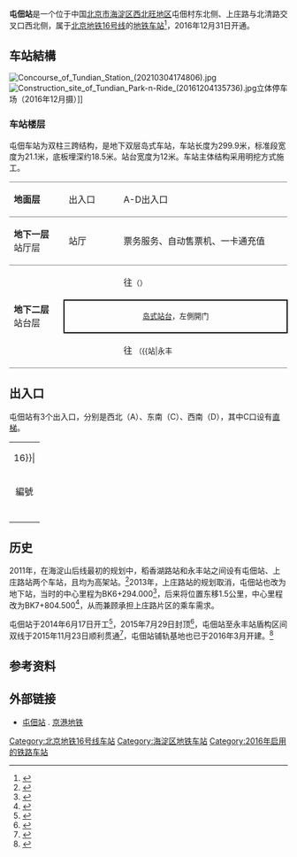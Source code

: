 {{NoteTA
|G1=Railway}}
{{Infobox station
|name = 屯佃
|eng_name = Tundiɑn
|linecolour = {{北京地铁颜色|16}}
|image = Platform of Tundian Station (20210304174516).jpg
|caption = 屯佃站站台
|other_name = 
|country = {{PRC}}
|borough = [[北京市|北京市]][[海淀区|海淀区]][[西北旺地区|西北旺地区]]屯佃村
|address = 北清路、上庄路交叉口
|coordinates = {{coord|40.067275|N|116.209182|E|format=dms|display=inline,title}}
|elevation = 
|operator = [[京港地铁|北京京港地铁有限公司]]
|lines = {{北京地铁线路名|16|SL}}
|distance = 
|platform = 1座[[岛式站台|岛式站台]]
|tracks = 2条
|bus_routes = 
|bus_stands = 
|connections = 公交站：屯佃村
|structure = 地下车站
|hall = 整体式站厅
|depth = 
|levels = 
|interchange = 
|exits = 3个
|elevator = 
|escalator = 2部
|architect = 
|architectural_style = 
|colour = 
|type = 
|status = 运营中
|code = 
|zone = 
|classification = 
|website = 
|built = 
|opened = 2016年12月31日<ref name="bjrb_l16">{{cite news|author=刘冕|url=http://bjrb.bjd.com.cn/html/2016-12/29/content_92726.htm|title=本月31日试运营 16号线沿线15条公交线路调整|publisher=[[北京日报|北京日报]]|date=2016-12-29|accessdate=2016-12-29|deadurl=yes|archiveurl=https://web.archive.org/web/20161229170730/http://bjrb.bjd.com.cn/html/2016-12/29/content_92726.htm|archivedate=2016-12-29}}</ref>
|pass_year = 
|passengers = 
|pass_system = 
|pass_rank = 
|mpassengers = 
|trains = 
|station_hours = 
|hours = 
|first = {{北京地铁线路名|16|S}}
:往{{北京地铁起讫站|16|L}}：06:17
:往{{北京地铁起讫站|16|R}}：05:25
|last = {{北京地铁线路名|16|S}}
:往{{北京地铁起讫站|16|L}}：23:22
:往{{北京地铁起讫站|16|R}}：22:40
|adjacent = {{Adjacent stations|system=北京地铁|line=16|left=稻香湖路|right=永丰|note-left=2.352km|note-mid=距离[[北安河站|北安河]]7.315km|note-right=1.961km}}
|other_services = 
|route_map = {{Routemap|inline=yes|map=
utSTRf\utSTRg~~ ~~{{rmr|Licon=U|{{stl|北京地铁|稻香湖路}}}}
utSTR+BSl\utSTR+BSr
utSTR+BSl\utSTR+BSr
utSTRf\utSTRg~~ ~~{{rmr|Licon=D|{{stl|北京地铁|永丰}}}}
}}
}}
'''屯佃站'''是一个位于中国[[北京市|北京市]][[海淀区|海淀区]][[西北旺地区|西北旺地区]]屯佃村东北侧、上庄路与北清路交叉口西北侧，属于[[北京地铁|北京地铁]][[北京地铁16号线|16号线]]的[[地铁车站|地铁车站]]<ref>{{cite news|author=张璐|url=http://bjcb.morningpost.com.cn/html/2016-09/14/content_414343.htm|title=16号线9站名今起征意见|publisher=[[北京晨报|北京晨报]]|date=2016-09-14|accessdate=2016-09-15|archive-url=https://web.archive.org/web/20160919013057/http://bjcb.morningpost.com.cn/html/2016-09/14/content_414343.htm|archive-date=2016-09-19|dead-url=yes}}</ref>，2016年12月31日开通。

== 车站結構 ==
[[File:Concourse_of_Tundian_Station_(20210304174806).jpg|thumb]]
[[File:Construction_site_of_Tundian_Park-n-Ride_(20161204135736).jpg|thumb]]立体停车场（2016年12月摄）]]
=== 车站楼层 ===
屯佃车站为双柱三跨结构，是地下双层岛式车站，车站长度为299.9米，标准段宽度为21.1米，底板埋深约18.5米。站台宽度为12米。车站主体结构采用明挖方式施工。
{|cellspacing=0 cellpadding=3
|style="border-top:solid 1px gray;border-bottom:solid 1px gray;" width=100|'''地面层'''
|style="border-top:solid 1px gray;border-bottom:solid 1px gray;" width=100|出入口
|style="border-top:solid 1px gray;border-bottom:solid 1px gray;" width=350|A-D出入口
|-
|style="border-bottom:solid 1px gray;"|'''地下一层'''<br />站厅层
|style="border-bottom:solid 1px gray;"|站厅
|style="border-bottom:solid 1px gray;"|票务服务、自动售票机、一卡通充值
|-
|style="border-bottom:solid 1px gray;" rowspan=3|'''地下二层'''<br />站台层
|{{arrow|L}}
|{{北京地铁线路名|16|c}}往{{站|北安河}}<small>（{{站|稻香湖路}}）</small>
|-
|style="border-right:solid 2px black;border-left:solid 2px black;border-top:solid 2px black;border-bottom:solid 2px black;" colspan=2|<center><small>[[岛式站台|岛式站台]]，左側開门</small></center>
|-
|style="border-bottom:solid 1px gray;"|{{arrow|R}}
|style="border-bottom:solid 1px gray;"|{{北京地铁线路名|16|c}}往{{站|玉渊潭东门}}<!--{{站|宛平城}}--><small>（{{站|永丰||北京市}}）</small>
|}

== 出入口 ==
屯佃站有3个出入口，分别是西北（A）、东南（C）、西南（D），其中C口设有[[升降机|直梯]]。
{| class="wikitable"
| colspan="5" align="center" bgcolor={{北京地铁颜色|16}}|
|-
! 編號 
! 指示 
! 建議前往目的地
! 照片 
! 无障碍设施
|-
| {{港鐵出口|A}} 
| 北清路 
| 北清路（北侧）
|[[File:Exit_A_of_Tundian_Station_(20210304175106).jpg|150px]]
|{{n/a}}
|-
| {{港鐵出口|C|附=升}} 
| 北清路 
| 北清路（南侧）、西北旺镇第二实验幼儿园
|[[File:Exit_C_of_Tundian_Station_(20210304175712).jpg|150px]]
|[[File:Exit_C_lift_of_Tundian_Station_(20210304175447).jpg|150px]]
|-
| {{港鐵出口|D}} 
| 北清路 
| 北清路（北侧）
| [[File:Exit_D_of_Tundian_Station_(20210304175139).jpg|150px]]
|{{n/a}}
|-
| bgcolor="#EEEEEE" colspan=5 | {{港鐵出口|註=升}}
|}

== 历史 ==
2011年，在海淀山后线最初的规划中，稻香湖路站和永丰站之间设有屯佃站、上庄路站两个车站，且均为高架站。<ref>{{cite news|author=杨诗凡|url=http://news.sina.com.cn/c/2011-05-18/172222487718.shtml|title=地铁海淀山后线 站点公布|publisher=[[法制晚报|法制晚报]]|date=2011-05-18|accessdate=2016-09-15|archive-date=2016-08-26|archive-url=https://web.archive.org/web/20160826102346/http://news.sina.com.cn/c/2011-05-18/172222487718.shtml|dead-url=no}}</ref>2013年，上庄路站的规划取消，屯佃站也改为地下站，当时的中心里程为BK6+294.000<ref name="hp">{{Cite report|author=[[铁道第三勘察设计院|铁道第三勘察设计院]] |date=2013-12 |title=北京地铁十六号线二期（原海淀山后线）工程环境影响报告书简本 |url=http://www.tsdig.com/admin/Upload/file/%E5%8C%97%E4%BA%AC%E5%9C%B0%E9%93%81%E5%8D%81%E5%85%AD%E5%8F%B7%E7%BA%BF%E5%8C%97%E6%AE%B5%E5%B7%A5%E7%A8%8B%E7%8E%AF%E8%AF%84%E7%AE%80%E6%9C%AC201312_10.pdf |format=PDF |deadurl=yes |archiveurl=https://web.archive.org/web/20131212042918/http://www.tsdig.com/admin/Upload/file/%E5%8C%97%E4%BA%AC%E5%9C%B0%E9%93%81%E5%8D%81%E5%85%AD%E5%8F%B7%E7%BA%BF%E5%8C%97%E6%AE%B5%E5%B7%A5%E7%A8%8B%E7%8E%AF%E8%AF%84%E7%AE%80%E6%9C%AC201312_10.pdf |archivedate=2013-12-12 }}</ref>，后来将位置东移1.5公里，中心里程改为BK7+804.500<ref name=bii1>{{cite web|url=https://www.bii.com.cn/Portals/0/AttachUpload/pdf/2019111911201826.pdf|title=北京地铁十六号线二期（原海淀山后线）工程（北安河~西苑）段竣工环境保护验收组意见|date=2019-11-19|accessdate=2020-01-15|pages=3-4|archive-date=2019-11-20|archive-url=https://web.archive.org/web/20191120054424/https://www.bii.com.cn/Portals/0/AttachUpload/pdf/2019111911201826.pdf|dead-url=no}}</ref>，从而兼顾承担上庄路片区的乘车需求。

屯佃站于2014年6月17日开工<ref>{{cite web|author=李旸|coauthors=鲁庆涛|url=http://www.bucc.cn/epaper/Html/2014-06-27/222.html|title=地铁16号线04标屯佃站破土开钻|publisher=北京住总电子报|date=2014-06-27|accessdate=2016-06-11|archive-date=2015-10-08|archive-url=https://web.archive.org/web/20151008105033/http://www.bucc.cn/epaper/Html/2014-06-27/222.html|dead-url=no}}</ref>，2015年7月29日封顶<ref>{{cite web|author=李旸|url=http://www.bucc.cn/epaper/Html/2015-07-31/1510.html|title=地铁16号线04标屯佃站车站顺利封顶|publisher=北京住总电子报|date=2015-07-31|accessdate=2016-06-11|archive-date=2015-09-07|archive-url=https://web.archive.org/web/20150907023754/http://www.bucc.cn/epaper/Html/2015-07-31/1510.html|dead-url=no}}</ref>，屯佃站至永丰站盾构区间双线于2015年11月23日顺利贯通<ref>{{cite web|author=李旸|coauthors=冯璐|url=http://www.bucc.cn/epaper/Html/2015-11-27/1875.html|title=住总天盾系列盾构机第52次精准出洞|publisher=北京住总电子报|date=2015-11-27|accessdate=2016-06-11|archive-date=2016-09-16|archive-url=https://web.archive.org/web/20160916042652/http://www.bucc.cn/epaper/Html/2015-11-27/1875.html|dead-url=no}}</ref>，屯佃站铺轨基地也已于2016年3月开建。<ref>{{cite news|author=闫峥|url=http://www.stardaily.com.cn/2016/0322/17914.shtml|title=10座车站结构施工基本完成 16号线9月空载试运行|publisher=[[北京娱乐信报|北京娱乐信报]]|date=2016-03-22|accessdate=2016-06-11|archive-date=2016-04-04|archive-url=https://web.archive.org/web/20160404171052/http://www.stardaily.com.cn/2016/0322/17914.shtml|dead-url=yes}}</ref>

== 参考资料 ==
{{reflist}}

== 外部链接 ==
*[http://www.mtr.bj.cn/service/line/station/5d5a1291b1ea0278b8fffcf9.html 屯佃站] {{Wayback|url=http://www.mtr.bj.cn/service/line/station/5d5a1291b1ea0278b8fffcf9.html |date=20200114214605 }}. [[京港地铁|京港地铁]]

{{北京地铁16号线}}

[[Category:北京地铁16号线车站|Category:北京地铁16号线车站]]
[[Category:海淀区地铁车站|Category:海淀区地铁车站]]
[[Category:2016年启用的铁路车站|Category:2016年启用的铁路车站]]